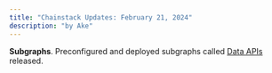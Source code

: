 ```yaml
---
title: "Chainstack Updates: February 21, 2024"
description: "by Ake"
---
```

**Subgraphs**. Preconfigured and deployed subgraphs called [Data APIs](/docs/elastic-subgraphs) released.
